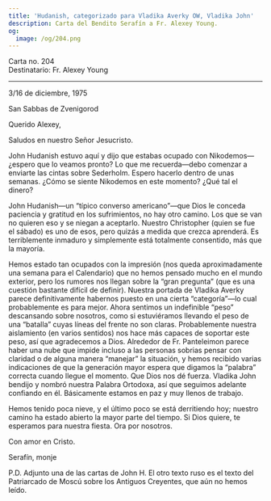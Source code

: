 ```yaml
---
title: 'Hudanish, categorizado para Vladika Averky OW, Vladika John'
description: Carta del Bendito Serafín a Fr. Alexey Young.
og:
  image: /og/204.png
---
```


<div style={{textAlign:'right', fontFamily:'monospace'}}>Carta no. 204</div>
<div style={{textAlign:'left', fontFamily:'monospace'}}>Destinatario: Fr. Alexey Young</div>

---

3/16 de diciembre, 1975

San Sabbas de Zvenigorod

Querido Alexey,

Saludos en nuestro Señor Jesucristo.

John Hudanish estuvo aquí y dijo que estabas ocupado con Nikodemos—¿espero que lo veamos pronto? Lo que me recuerda—debo comenzar a enviarte las cintas sobre Sederholm. Espero hacerlo dentro de unas semanas. ¿Cómo se siente Nikodemos en este momento? ¿Qué tal el dinero?

John Hudanish—un “típico converso americano”—que Dios le conceda paciencia y gratitud en los sufrimientos, no hay otro camino. Los que se van no quieren eso y se niegan a aceptarlo. Nuestro Christopher (quien se fue el sábado) es uno de esos, pero quizás a medida que crezca aprenderá. Es terriblemente inmaduro y simplemente está totalmente consentido, más que la mayoría.

Hemos estado tan ocupados con la impresión (nos queda aproximadamente una semana para el Calendario) que no hemos pensado mucho en el mundo exterior, pero los rumores nos llegan sobre la “gran pregunta” (que es una cuestión bastante difícil de definir). Nuestra portada de Vladika Averky parece definitivamente habernos puesto en una cierta “categoría”—lo cual probablemente es para mejor. Ahora sentimos un indefinible “peso” descansando sobre nosotros, como si estuviéramos llevando el peso de una “batalla” cuyas líneas del frente no son claras. Probablemente nuestra aislamiento (en varios sentidos) nos hace más capaces de soportar este peso, así que agradecemos a Dios. Alrededor de Fr. Panteleimon parece haber una nube que impide incluso a las personas sobrias pensar con claridad o de alguna manera “manejar” la situación, y hemos recibido varias indicaciones de que la generación mayor espera que digamos la “palabra” correcta cuando llegue el momento. Que Dios nos dé fuerza. Vladika John bendijo y nombró nuestra Palabra Ortodoxa, así que seguimos adelante confiando en él. Básicamente estamos en paz y muy llenos de trabajo.

Hemos tenido poca nieve, y el último poco se está derritiendo hoy; nuestro camino ha estado abierto la mayor parte del tiempo. Si Dios quiere, te esperamos para nuestra fiesta. Ora por nosotros.

Con amor en Cristo.

Serafín, monje

P.D. Adjunto una de las cartas de John H. El otro texto ruso es el texto del Patriarcado de Moscú sobre los Antiguos Creyentes, que aún no hemos leído.
